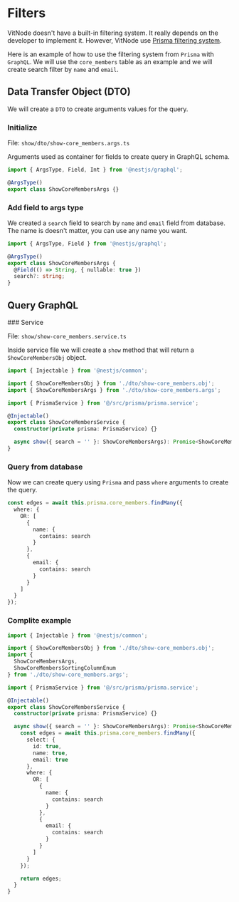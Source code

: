 # Filters

VitNode doesn't have a built-in filtering system. It really depends on the developer to implement it. However, VitNode use [Prisma filtering system](https://www.prisma.io/docs/concepts/components/prisma-client/filtering-and-sorting#filtering).

Here is an example of how to use the filtering system from `Prisma` with `GraphQL`. We will use the `core_members` table as an example and we will create search filter by `name` and `email`.

## Data Transfer Object (DTO)

We will create a `DTO` to create arguments values for the query.


<Steps>

### Initialize

File: `show/dto/show-core_members.args.ts`

Arguments used as container for fields to create query in GraphQL schema.

```ts
import { ArgsType, Field, Int } from '@nestjs/graphql';

@ArgsType()
export class ShowCoreMembersArgs {}
```

### Add field to args type

We created a `search` field to search by `name` and `email` field from database. The name is doesn't matter, you can use any name you want.

```ts
import { ArgsType, Field } from '@nestjs/graphql';

@ArgsType()
export class ShowCoreMembersArgs {
  @Field(() => String, { nullable: true })
  search?: string;
}
```

</Steps>

## Query GraphQL

<Steps>
### Service

File: `show/show-core_members.service.ts`

Inside service file we will create a `show` method that will return a `ShowCoreMembersObj` object.

```ts
import { Injectable } from '@nestjs/common';

import { ShowCoreMembersObj } from './dto/show-core_members.obj';
import { ShowCoreMembersArgs } from './dto/show-core_members.args';

import { PrismaService } from '@/src/prisma/prisma.service';

@Injectable()
export class ShowCoreMembersService {
  constructor(private prisma: PrismaService) {}

  async show({ search = '' }: ShowCoreMembersArgs): Promise<ShowCoreMembersObj> {}
}
```

### Query from database

Now we can create query using `Prisma` and pass `where` arguments to create the query.

```ts
const edges = await this.prisma.core_members.findMany({
  where: {
    OR: [
      {
        name: {
          contains: search
        }
      },
      {
        email: {
          contains: search
        }
      }
    ]
  }
});
```

### Complite example

```ts
import { Injectable } from '@nestjs/common';

import { ShowCoreMembersObj } from './dto/show-core_members.obj';
import {
  ShowCoreMembersArgs,
  ShowCoreMembersSortingColumnEnum
} from './dto/show-core_members.args';

import { PrismaService } from '@/src/prisma/prisma.service';

@Injectable()
export class ShowCoreMembersService {
  constructor(private prisma: PrismaService) {}

  async show({ search = '' }: ShowCoreMembersArgs): Promise<ShowCoreMembersObj> {
    const edges = await this.prisma.core_members.findMany({
      select: {
        id: true,
        name: true,
        email: true
      },
      where: {
        OR: [
          {
            name: {
              contains: search
            }
          },
          {
            email: {
              contains: search
            }
          }
        ]
      }
    });

    return edges;
  }
}
```

</Steps>
